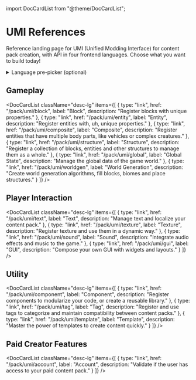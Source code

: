 ﻿import DocCardList from "@theme/DocCardList";

# UMI References

Reference landing page for UMI (Unified Modding Interface) for content pack creation, with API in four frontend languages. Choose what you want to build today!

<details>
    <summary>Language pre-picker (optional)</summary>

    Here is a language picker that you can toggle to set your preferred language. You can always change it later in actual API documentation.
    <UmiFeature>
        <>
            <img className="twemoji" src="https://cdn.jsdelivr.net/gh/devicons/devicon@latest/icons/json/json-original.svg" /> [JSON](languages/json) is the simplest way to create content packs but you will face some limitations.
        </>
        <>
            <img className="twemoji" src="https://cdn.jsdelivr.net/gh/devicons/devicon@latest/icons/javascript/javascript-original.svg" /> [JavaScript](languages/js) is the original thought of content pack system.
        </>
        <>
            <img className="twemoji" src="https://cdn.jsdelivr.net/gh/devicons/devicon@latest/icons/wasm/wasm-original.svg" /> [WebAssembly](languages/wasm) is the way to create large and complex content packs or base libraries with high performance.
        </>
        <>
            <img className="twemoji" src="https://cdn.jsdelivr.net/gh/devicons/devicon@latest/icons/lua/lua-original.svg" /> [Lua](languages/lua) is mostly an industry-compatible way to create content packs and is generally not recommended.
        </>
    </UmiFeature>
</details>

## Gameplay

<DocCardList
    className="desc-lg"
    items={[
        {
            type: "link",
            href: "/pack/umi/block",
            label: "Block",
            description: "Register blocks with unique properties."
        },
        {
            type: "link",
            href: "/pack/umi/entity",
            label: "Entity",
            description: "Register entities with, uh, unique properties."
        },
        {
            type: "link",
            href: "/pack/umi/composite",
            label: "Composite",
            description: "Register entities that have multiple body parts, like vehicles or complex creatures."
        },
        {
            type: "link",
            href: "/pack/umi/structure",
            label: "Structure",
            description: "Register a collection of blocks, entities and other structures to manage them as a whole."
        },
        {
            type: "link",
            href: "/pack/umi/global",
            label: "Global State",
            description: "Manage the global data of the game world."
        },
        {
            type: "link",
            href: "/pack/umi/worldgen",
            label: "World Generation",
            description: "Create world generation algorithms, fill blocks, biomes and place structures."
        }
    ]}
/>

## Player Interaction

<DocCardList
    className="desc-lg"
    items={[
        {
            type: "link",
            href: "/pack/umi/text",
            label: "Text",
            description: "Manage text and localize your content pack."
        },
        {
            type: "link",
            href: "/pack/umi/texture",
            label: "Texture",
            description: "Register texture and use them in a dynamic way."
        },
        {
            type: "link",
            href: "/pack/umi/sound",
            label: "Sound",
            description: "Integrate audio effects and music to the game."
        },
        {
            type: "link",
            href: "/pack/umi/gui",
            label: "GUI",
            description: "Compose your own GUI with widgets and layouts."
        }
    ]}
/>

## Utility

<DocCardList
    className="desc-lg"
    items={[
        {
            type: "link",
            href: "/pack/umi/component",
            label: "Component",
            description: "Register components to modularize your code, or create a reusable library."
        },
        {
            type: "link",
            href: "/pack/umi/tag",
            label: "Tag",
            description: "Register and use tags to categorize and maintain compatibility between content packs."
        },
        {
            type: "link",
            href: "/pack/umi/template",
            label: "Template",
            description: "Master the power of templates to create content quickly."
        }
    ]}
/>

## Paid Creator Features

<DocCardList
    className="desc-lg"
    items={[
        {
            type: "link",
            href: "/pack/umi/account",
            label: "Account",
            description: "Validate if the user has access to your paid content pack."
        }
    ]}
/>